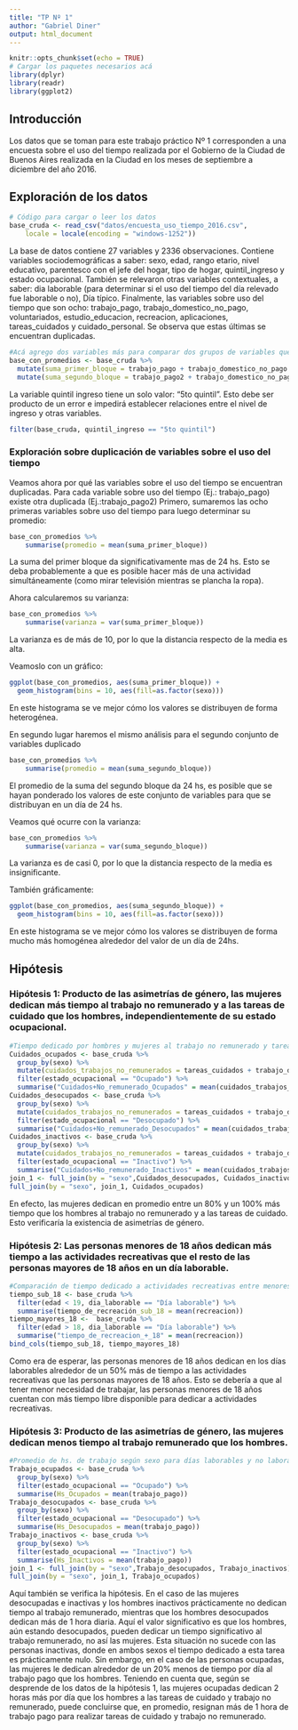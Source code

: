 ```yaml
---
title: "TP Nº 1"
author: "Gabriel Diner"
output: html_document
---
```



```r
knitr::opts_chunk$set(echo = TRUE)
# Cargar los paquetes necesarios acá
library(dplyr)
library(readr)
library(ggplot2)
```


## Introducción

Los datos que se toman para este trabajo práctico Nº 1 corresponden a una encuesta sobre el uso del tiempo realizada por el Gobierno de la Ciudad de Buenos Aires realizada en la Ciudad en los meses de septiembre a diciembre del año 2016.

## Exploración de los datos


```r
# Código para cargar o leer los datos
base_cruda <- read_csv("datos/encuesta_uso_tiempo_2016.csv", 
    locale = locale(encoding = "windows-1252"))
```
La base de datos contiene 27 variables y 2336 observaciones. Contiene variables sociodemográficas a saber: sexo, edad, rango etario, nivel educativo, parentesco con el jefe del hogar, tipo de hogar, quintil_ingreso y estado ocupacional. También se relevaron otras variables contextuales, a saber: dia laborable (para determinar si el uso del tiempo del día relevado fue laborable o no), Día típico. Finalmente, las variables sobre uso del tiempo que son ocho: trabajo_pago, trabajo_domestico_no_pago, voluntariados, estudio_educacion, recreacion, aplicaciones, tareas_cuidados y cuidado_personal.  Se observa que estas últimas se encuentran duplicadas. 

```r
#Acá agrego dos variables más para comparar dos grupos de variables que parecen estar duplicadas.
base_con_promedios <- base_cruda %>% 
  mutate(suma_primer_bloque = trabajo_pago + trabajo_domestico_no_pago + voluntariados + estudio_educacion + recreacion + aplicaciones + tareas_cuidados + cuidado_personal) %>% 
  mutate(suma_segundo_bloque = trabajo_pago2 + trabajo_domestico_no_pago2 + voluntariados2 + estudio_educacion2 + recreacion2 + aplicaciones2 + tareas_cuidados2 + cuidado_personal2) 
```

La variable quintil ingreso tiene un solo valor: "5to quintil". Esto debe ser producto de un error e impedirá establecer relaciones entre el nivel de ingreso y otras variables.
```r
filter(base_cruda, quintil_ingreso == "5to quintil")
```

### Exploración sobre duplicación de variables sobre el uso del tiempo
Veamos ahora por qué las variables sobre el uso del tiempo se encuentran duplicadas. Para cada variable sobre uso del tiempo (Ej.: trabajo_pago) existe otra duplicada (Ej.:trabajo_pago2) 
Primero, sumaremos las ocho primeras variables sobre uso del tiempo para luego determinar su promedio:

```r
base_con_promedios %>% 
    summarise(promedio = mean(suma_primer_bloque))

```
La suma del primer bloque da significativamente mas de 24 hs. Esto se deba probablemente a que es posible hacer más de una actividad simultáneamente (como mirar televisión mientras se plancha la ropa).

Ahora calcularemos su varianza:
```r
base_con_promedios %>% 
    summarise(varianza = var(suma_primer_bloque))
```

La varianza es de más de 10, por lo que la distancia respecto de la media es alta.

Veamoslo con un gráfico:


```r
ggplot(base_con_promedios, aes(suma_primer_bloque)) +
  geom_histogram(bins = 10, aes(fill=as.factor(sexo)))

```

En este histograma se ve mejor cómo los valores se distribuyen de forma heterogénea.

En segundo lugar haremos el mismo análisis para el segundo conjunto de variables duplicado

```r
base_con_promedios %>% 
    summarise(promedio = mean(suma_segundo_bloque))
```
El promedio de la suma del segundo bloque da 24 hs, es posible que se hayan ponderado los valores de este conjunto de variables para que se distribuyan en un día de 24 hs.

Veamos qué ocurre con la varianza:

```r
base_con_promedios %>% 
    summarise(varianza = var(suma_segundo_bloque))
```
La varianza es de casi 0, por lo que la distancia respecto de la media es insignificante.

También gráficamente:

```r
ggplot(base_con_promedios, aes(suma_segundo_bloque)) +
  geom_histogram(bins = 10, aes(fill=as.factor(sexo)))

```

En este histograma se ve mejor cómo los valores se distribuyen de forma mucho más homogénea alrededor del valor de un día de 24hs.

## Hipótesis

### Hipótesis 1: Producto de las asimetrías de género, las mujeres dedican más tiempo al trabajo no remunerado y a las tareas de cuidado que los hombres, independientemente de su estado ocupacional.

```r
#Tiempo dedicado por hombres y mujeres al trabajo no remunerado y tareas de cuidado.
Cuidados_ocupados <- base_cruda %>% 
  group_by(sexo) %>%  
  mutate(cuidados_trabajos_no_remunerados = tareas_cuidados + trabajo_domestico_no_pago) %>% 
  filter(estado_ocupacional == "Ocupado") %>% 
  summarise("Cuidados+No_remunerado_Ocupados" = mean(cuidados_trabajos_no_remunerados))
Cuidados_desocupados <- base_cruda %>% 
  group_by(sexo) %>%  
  mutate(cuidados_trabajos_no_remunerados = tareas_cuidados + trabajo_domestico_no_pago) %>% 
  filter(estado_ocupacional == "Desocupado") %>% 
  summarise("Cuidados+No_remunerado_Desocupados" = mean(cuidados_trabajos_no_remunerados))
Cuidados_inactivos <- base_cruda %>% 
  group_by(sexo) %>%  
  mutate(cuidados_trabajos_no_remunerados = tareas_cuidados + trabajo_domestico_no_pago) %>% 
  filter(estado_ocupacional == "Inactivo") %>% 
  summarise("Cuidados+No_remunerado_Inactivos" = mean(cuidados_trabajos_no_remunerados))
join_1 <- full_join(by = "sexo",Cuidados_desocupados, Cuidados_inactivos)
full_join(by = "sexo", join_1, Cuidados_ocupados)
```
En efecto, las mujeres dedican en promedio entre un 80% y un 100% más tiempo que los hombres al trabajo no remunerado y a las tareas de cuidado. Esto verificaría la existencia de asimetrías de género.


### Hipótesis 2: Las personas menores de 18 años dedican más tiempo a las actividades recreativas que el resto de las personas mayores de 18 años en un día laborable.

```r
#Comparación de tiempo dedicado a actividades recreativas entre menores y mayores de 18 años
tiempo_sub_18 <- base_cruda %>% 
  filter(edad < 19, dia_laborable == "Día laborable") %>% 
  summarise(tiempo_de_recreación_sub_18 = mean(recreacion))
tiempo_mayores_18 <-  base_cruda %>% 
  filter(edad > 18, dia_laborable == "Día laborable") %>%
  summarise("tiempo_de_recreacion_+_18" = mean(recreacion))
bind_cols(tiempo_sub_18, tiempo_mayores_18)
```
Como era de esperar, las personas menores de 18 años dedican en los días laborables alrededor de un 50% más de tiempo a las actividades recreativas que las personas mayores de 18 años. Esto se debería a que al tener menor necesidad de trabajar, las personas menores de 18 años cuentan con más tiempo libre disponible para dedicar a actividades recreativas.



### Hipótesis 3: Producto de las asimetrías de género, las mujeres dedican menos tiempo al trabajo remunerado que los hombres.

```r
#Promedio de hs. de trabajo según sexo para días laborables y no laborables
Trabajo_ocupados <- base_cruda %>% 
  group_by(sexo) %>%  
  filter(estado_ocupacional == "Ocupado") %>% 
  summarise(Hs_Ocupados = mean(trabajo_pago))
Trabajo_desocupados <- base_cruda %>% 
  group_by(sexo) %>%  
  filter(estado_ocupacional == "Desocupado") %>% 
  summarise(Hs_Desocupados = mean(trabajo_pago))
Trabajo_inactivos <- base_cruda %>% 
  group_by(sexo) %>%  
  filter(estado_ocupacional == "Inactivo") %>% 
  summarise(Hs_Inactivos = mean(trabajo_pago))
join_1 <- full_join(by = "sexo",Trabajo_desocupados, Trabajo_inactivos)
full_join(by = "sexo", join_1, Trabajo_ocupados)

```
Aquí también se verifica la hipótesis. En el caso de las mujeres desocupadas e inactivas y los hombres inactivos prácticamente no dedican tiempo al trabajo remunerado, mientras que los hombres desocupados dedican más de 1 hora diaria. Aquí el valor significativo es que los hombres, aún estando desocupados, pueden dedicar un tiempo significativo al trabajo remunerado, no así las mujeres. Esta situación no sucede con las personas inactivas, donde en ambos sexos el tiempo dedicado a esta tarea es prácticamente nulo. Sin embargo, en el caso de las personas ocupadas, las mujeres  le dedican alrededor de un 20% menos de tiempo por día al trabajo pago que los hombres. Teniendo en cuenta que, según se desprende de los datos de la hipótesis 1, las mujeres ocupadas dedican 2 horas más por día que los hombres a las tareas de cuidado y trabajo no remunerado, puede concluirse que, en promedio, resignan más de 1 hora de trabajo pago para realizar tareas de cuidado y trabajo no remunerado.
